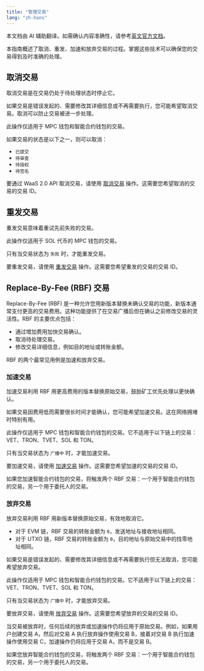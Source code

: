 ```yaml
---
title: "管理交易"
lang: "zh-hans"
---
```

<Note>本文档由 AI 辅助翻译。如需确认内容准确性，请参考[英文官方文档](https://www.cobo.com/developers/v2/guides/overview/introduction)。</Note>

本指南概述了取消、重发、加速和放弃交易的过程。掌握这些技术可以确保您的交易得到及时准确的处理。

## 取消交易

取消交易是在交易仍处于待处理状态时停止它。

如果交易是错误发起的、需要修改其详细信息或不再需要执行，您可能希望取消交易。取消可以防止交易被进一步处理。

<Note>此操作仅适用于 MPC 钱包和智能合约钱包的交易。</Note>

如果交易的状态是以下之一，则可以取消：
- `已提交`
- `待审查`
- `待授权`
- `待签名` 
    
要通过 WaaS 2.0 API 取消交易，请使用 [取消交易](/v2/api-references/transactions/cancel-transaction) 操作。这需要您希望取消的交易的交易 ID。

## 重发交易

重发交易意味着重试先前失败的交易。

<Note>此操作仅适用于 SOL 代币的 MPC 钱包的交易。</Note>

只有当交易状态为 `失败` 时，才能重发交易。

要重发交易，请使用 [重发交易](/v2/api-references/transactions/resend-transaction) 操作。这需要您希望重发的交易的交易 ID。

## Replace-By-Fee (RBF) 交易

Replace-By-Fee (RBF) 是一种允许您用新版本替换未确认交易的功能，新版本通常支付更高的交易费用。这种功能提供了在交易广播后但在确认之前修改交易的灵活性。RBF 的主要优点包括：

- 通过增加费用加快交易确认。
- 取消待处理交易。
- 修改交易详细信息，例如目的地址或转账金额。

RBF 的两个最常见用例是加速和放弃交易。

### 加速交易

加速交易利用 RBF 用更高费用的版本替换原始交易，鼓励矿工优先处理以更快确认。

如果交易因费用低而需要很长时间才能确认，您可能希望加速交易。这在网络拥堵时特别有用。

<Note>此操作仅适用于 MPC 钱包和智能合约钱包的交易。它不适用于以下链上的交易：VET、TRON、TVET、SOL 和 TON。</Note>

只有当交易状态为 `广播中` 时，才能加速交易。

要加速交易，请使用 [加速交易](/v2/api-references/transactions/speed-up-transaction) 操作。这需要您希望加速的交易的交易 ID。

<Info>如果您加速智能合约钱包的交易，将触发两个 RBF 交易：一个用于智能合约钱包的交易，另一个用于委托人的交易。</Info>

### 放弃交易

放弃交易利用 RBF 用新版本替换原始交易，有效地取消它。
- 对于 EVM 链，RBF 交易的转账金额为 `0`，发送地址与接收地址相同。
- 对于 UTXO 链，RBF 交易的转账金额为 `0`，目的地址与原始交易中的找零地址相同。

如果交易是错误发起的、需要修改其详细信息或不再需要执行但无法取消，您可能希望放弃交易。

<Note>此操作仅适用于 MPC 钱包和智能合约钱包的交易。它不适用于以下链上的交易：VET、TRON、TVET、SOL 和 TON。</Note>

只有当交易状态为 `广播中` 时，才能放弃交易。

要放弃交易，请使用 [放弃交易](/v2/api-references/transactions/drop-transaction) 操作。这需要您希望放弃的交易的交易 ID。

当交易被放弃时，任何后续的放弃或加速操作仍将应用于原始交易。例如，如果用户创建交易 A，然后对交易 A 执行放弃操作使用交易 B，接着对交易 B 执行加速操作使用交易 C，加速操作仍将应用于交易 A，而不是交易 B。

<Info>如果您放弃智能合约钱包的交易，将触发两个 RBF 交易：一个用于智能合约钱包的交易，另一个用于委托人的交易。</Info>
